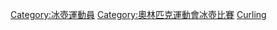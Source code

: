 {{Commons category|Olympic curlers}}
[[Category:冰壺運動員|Category:冰壺運動員]]
[[Category:奧林匹克運動會冰壺比賽|Category:奧林匹克運動會冰壺比賽]]
[[Category:冬季奧運各項目運動員|Curling]]